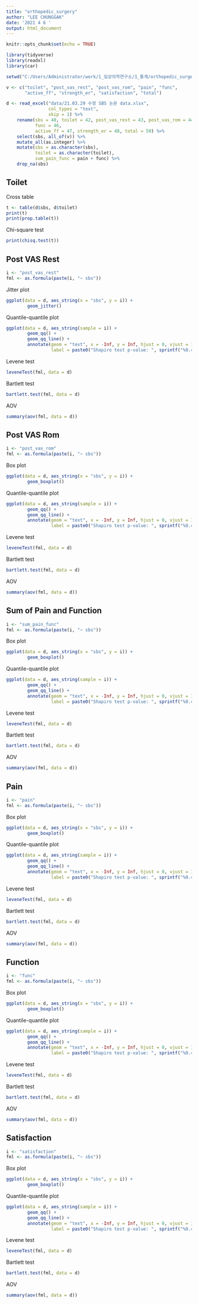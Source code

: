```yaml
---
title: "orthopedic_surgery"
author: "LEE CHUNGGAK"
date: '2021 4 6 '
output: html_document
---
```


```r
knitr::opts_chunk$set(echo = TRUE)
```

```r
library(tidyverse)
library(readxl)
library(car)

setwd("C:/Users/Administrator/work/1_임상의학연구소/1_통계/orthopedic_surgery")

v <- c("toilet", "post_vas_rest", "post_vas_rom", "pain", "func",
       "active_ff", "strength_er", "satisfaction", "total")

d <- read_excel("data/21.03.29 수정 SBS 논문 data.xlsx",
                col_types = "text",
                skip = 1) %>% 
    rename(sbs = 40, toilet = 42, post_vas_rest = 43, post_vas_rom = 44,
           func = 46,
           active_ff = 47, strength_er = 48, total = 50) %>% 
    select(sbs, all_of(v)) %>% 
    mutate_all(as.integer) %>% 
    mutate(sbs = as.character(sbs),
           toilet = as.character(toilet),
           sum_pain_func = pain + func) %>% 
    drop_na(sbs)
```

## Toilet

Cross table

```r
t <- table(d$sbs, d$toilet)
print(t)
print(prop.table(t))
```

Chi-square test

```r
print(chisq.test(t))
```



## Post VAS Rest

```r
i <- "post_vas_rest"
fml <- as.formula(paste(i, "~ sbs"))
```

Jitter plot

```r
ggplot(data = d, aes_string(x = "sbs", y = i)) +
        geom_jitter()
```

Quantile-quantile plot

```r
ggplot(data = d, aes_string(sample = i)) +
        geom_qq() +
        geom_qq_line() + 
        annotate(geom = "text", x = -Inf, y = Inf, hjust = 0, vjust = 1,
                 label = paste0("Shapiro test p-value: ", sprintf("%0.4f", shapiro.test(pull(d, i))[["p.value"]])))
```

Levene test

```r
leveneTest(fml, data = d)
```

Bartlett test

```r
bartlett.test(fml, data = d)
```

AOV

```r
summary(aov(fml, data = d))
```



## Post VAS Rom

```r
i <- "post_vas_rom"
fml <- as.formula(paste(i, "~ sbs"))
```

Box plot

```r
ggplot(data = d, aes_string(x = "sbs", y = i)) +
        geom_boxplot()
```

Quantile-quantile plot

```r
ggplot(data = d, aes_string(sample = i)) +
        geom_qq() +
        geom_qq_line() + 
        annotate(geom = "text", x = -Inf, y = Inf, hjust = 0, vjust = 1,
                 label = paste0("Shapiro test p-value: ", sprintf("%0.4f", shapiro.test(pull(d, i))[["p.value"]])))
```

Levene test

```r
leveneTest(fml, data = d)
```

Bartlett test

```r
bartlett.test(fml, data = d)
```

AOV

```r
summary(aov(fml, data = d))
```



## Sum of Pain and Function

```r
i <- "sum_pain_func"
fml <- as.formula(paste(i, "~ sbs"))
```

Box plot

```r
ggplot(data = d, aes_string(x = "sbs", y = i)) +
        geom_boxplot()
```

Quantile-quantile plot

```r
ggplot(data = d, aes_string(sample = i)) +
        geom_qq() +
        geom_qq_line() + 
        annotate(geom = "text", x = -Inf, y = Inf, hjust = 0, vjust = 1,
                 label = paste0("Shapiro test p-value: ", sprintf("%0.4f", shapiro.test(pull(d, i))[["p.value"]])))
```

Levene test

```r
leveneTest(fml, data = d)
```

Bartlett test

```r
bartlett.test(fml, data = d)
```

AOV

```r
summary(aov(fml, data = d))
```



## Pain

```r
i <- "pain"
fml <- as.formula(paste(i, "~ sbs"))
```

Box plot

```r
ggplot(data = d, aes_string(x = "sbs", y = i)) +
        geom_boxplot()
```

Quantile-quantile plot

```r
ggplot(data = d, aes_string(sample = i)) +
        geom_qq() +
        geom_qq_line() + 
        annotate(geom = "text", x = -Inf, y = Inf, hjust = 0, vjust = 1,
                 label = paste0("Shapiro test p-value: ", sprintf("%0.4f", shapiro.test(pull(d, i))[["p.value"]])))
```

Levene test

```r
leveneTest(fml, data = d)
```

Bartlett test

```r
bartlett.test(fml, data = d)
```

AOV

```r
summary(aov(fml, data = d))
```



## Function

```r
i <- "func"
fml <- as.formula(paste(i, "~ sbs"))
```

Box plot

```r
ggplot(data = d, aes_string(x = "sbs", y = i)) +
        geom_boxplot()
```

Quantile-quantile plot

```r
ggplot(data = d, aes_string(sample = i)) +
        geom_qq() +
        geom_qq_line() + 
        annotate(geom = "text", x = -Inf, y = Inf, hjust = 0, vjust = 1,
                 label = paste0("Shapiro test p-value: ", sprintf("%0.4f", shapiro.test(pull(d, i))[["p.value"]])))
```

Levene test

```r
leveneTest(fml, data = d)
```

Bartlett test

```r
bartlett.test(fml, data = d)
```

AOV

```r
summary(aov(fml, data = d))
```



## Satisfaction

```r
i <- "satisfaction"
fml <- as.formula(paste(i, "~ sbs"))
```

Box plot

```r
ggplot(data = d, aes_string(x = "sbs", y = i)) +
        geom_boxplot()
```

Quantile-quantile plot

```r
ggplot(data = d, aes_string(sample = i)) +
        geom_qq() +
        geom_qq_line() + 
        annotate(geom = "text", x = -Inf, y = Inf, hjust = 0, vjust = 1,
                 label = paste0("Shapiro test p-value: ", sprintf("%0.4f", shapiro.test(pull(d, i))[["p.value"]])))
```

Levene test

```r
leveneTest(fml, data = d)
```

Bartlett test

```r
bartlett.test(fml, data = d)
```

AOV

```r
summary(aov(fml, data = d))
```